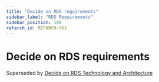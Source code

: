 ```yaml
---
title: "Decide on RDS requirements"
sidebar_label: "RDS Requirements"
sidebar_position: 100
refarch_id: REFARCH-363
---
```


# Decide on RDS requirements
Superseded by [Decide on RDS Technology and Architecture](/reference-architecture/fundamentals/design-decisions/foundational-application-dependencies/decide-on-rds-technology-and-architecture)


